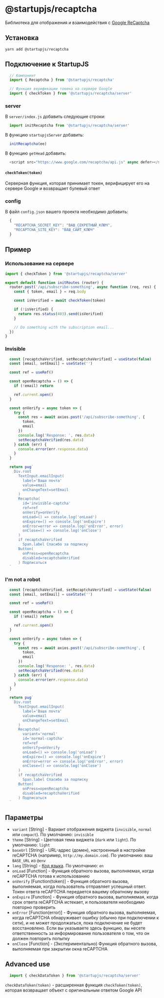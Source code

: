 
# @startupjs/recaptcha

Библиотека для отображения и взаимодействия с [Google ReCaptcha](https://www.google.com/recaptcha/about/)

## Установка

`yarn add @startupjs/recaptcha`

## Подключение к StartupJS

```js
  // Компонент
  import { Recaptcha } from '@startupjs/recaptcha'

  // Функция верификации токена на сервере Google
  import { checkToken } from '@startupjs/recaptcha/server'
```

### server

В `server/index.js` добавить следующие строки:
```js
  import initRecaptcha from '@startupjs/recaptcha/server'
```
В функцию `startupjsServer` добавить:
```js
  initRecaptcha(ee)
```
В функцию `getHead` добавить:
```js
  <script src="https://www.google.com/recaptcha/api.js" async defer></script>
```

#### `checkToken(token)`
Серверная функция, которая принимает токен, верифицирует его на сервере Google и возвращает булевый ответ

### config

В файл `config.json` вашего проекта необходимо добавить:
```js
  {
    "RECAPTCHA_SECRET_KEY": "ВАШ_СЕКРЕТНЫЙ_КЛЮЧ",
    "RECAPTCHA_SITE_KEY": "ВАШ_САЙТ_КЛЮЧ"
  }
```

## Пример

### Использование на сервере
```js
import { checkToken } from '@startupjs/recaptcha/server'

export default function initRoutes (router) {
  router.post('/api/subscribe-something', async function (req, res) {
    const { token, email } = req.body

    const isVerified = await checkToken(token)

    if (!isVerified) {
      return res.status(403).send(isVerified)
    }

    // Do something with the subscription email...
  })
}
```

### Invisible
```jsx example
  const [recaptchaVerified, setRecaptchaVerified] = useState(false)
  const [email, setEmail] = useState('')

  const ref = useRef()

  const openRecaptcha = () => {
    if (!email) return

    ref.current.open()
  }

  const onVerify = async token => {
    try {
      const res = await axios.post('/api/subscribe-something', {
        token,
        email
      })
      console.log('Response: ', res.data)
      setRecaptchaVerified(res.data)
    } catch (err) {
      console.error(err.response.data)
    }
  }

  return pug`
    Div.root
      TextInput.emailInput(
        label='Ваша почта'
        value=email
        onChangeText=setEmail
      )
      Recaptcha(
        id='invisible-captcha'
        ref=ref
        onVerify=onVerify
        onLoad=() => console.log('onLoad')
        onExpire=() => console.log('onExpire')
        onError=error => console.log('onError', error)
        onClose=() => console.log('onClose')
      )
      if recaptchaVerified
        Span.label Спасибо за подписку
      Button(
        onPress=openRecaptcha
        disabled=recaptchaVerified
      ) Подписаться
  `
```

### I'm not a robot
```jsx example
  const [recaptchaVerified, setRecaptchaVerified] = useState(false)
  const [email, setEmail] = useState('')

  const ref = useRef()

  const openRecaptcha = () => {
    if (!email) return

    ref.current.open()
  }

  const onVerify = async token => {
    try {
      const res = await axios.post('/api/subscribe-something', {
        token,
        email
      })
      console.log('Response: ', res.data)
      setRecaptchaVerified(res.data)
    } catch (err) {
      console.error(err.response.data)
    }
  }

  return pug`
    Div.root
      TextInput.emailInput(
        label='Ваша почта'
        value=email
        onChangeText=setEmail
      )
      Recaptcha(
        variant='normal'
        id='normal-captcha'
        ref=ref
        onVerify=onVerify
        onLoad=() => console.log('onLoad')
        onExpire=() => console.log('onExpire')
        onError=error => console.log('onError', error)
        onClose=() => console.log('onClose')
      )
      if recaptchaVerified
        Span.label Спасибо за подписку
      Button(
        onPress=openRecaptcha
        disabled=recaptchaVerified
      ) Подписаться
  `
```

## Параметры

 - `variant` [String] - Вариант отображения виджета (`invisible`, `normal` или `compact`). По умолчанию: `invisible`
 - `theme` [String] - Цветовая тема виджета (`dark` или `light`). По умолчанию: `light`
 - `baseUrl` [String] - URL-адрес (домен), настроенный в настройке reCAPTCHA (например, `http://my.domain.com`). По умолчанию: ваш `BASE_URL` из `@env`
 - `lang` [String] - [Код языка](https://developers.google.com/recaptcha/docs/language). По умолчанию: `en`
 - `onLoad` [Function] - Функция обратного вызова, выполняемая, когда reCAPTCHA готова к использованию
 - `onVerify` [Function(token)] - Функция обратного вызова, выполняемая, когда пользователь отправляет успешный ответ. Токен ответа reCAPTCHA передается вашему обратному вызову
 - `onExpire` [Function] - Функция обратного вызова, выполняемая, когда срок ответа reCAPTCHA истекает, и пользователя необходимо повторно проверить
 - `onError` [Function(error)] - Функция обратного вызова, выполняемая, когда reCAPTCHA обнаруживает ошибку (обычно при подключении к сети), и не может продолжаться, пока подключение не будет восстановлено. Если вы указываете здесь функцию, вы несете ответственность за информирование пользователя о том, что он должен повторить попытку
 - `onClose` [Function] - (Экспериментально) Функция обратного вызова, выполняемая при закрытии окна reCAPTCHA

## Advanced use

```js
  import { checkDataToken } from '@startupjs/recaptcha/server'
```

`checkDataToken(token)` - расширенная функция `checkToken(token)`, которая возвращает объект с оригинальным ответом Google API